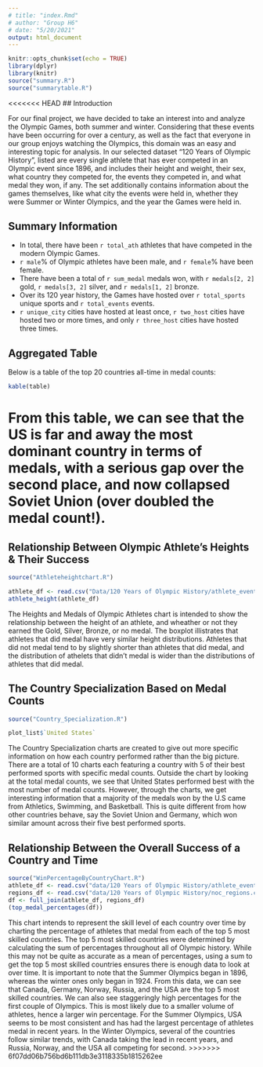 ```yaml
---
# title: "index.Rmd"
# author: "Group H6"
# date: "5/20/2021"
output: html_document
---
```


```r
knitr::opts_chunk$set(echo = TRUE)
library(dplyr)
library(knitr)
source("summary.R")
source("summarytable.R")
```

<<<<<<< HEAD
## Introduction

For our final project, we have decided to take an interest into and analyze the Olympic Games, both summer and winter. Considering that these events have been occurring for over a century, as well as the fact that everyone in our group enjoys watching the Olympics, this domain was an easy and interesting topic for analysis. In our selected dataset "120 Years of Olympic History", listed are every single athlete that has ever competed in an Olympic event since 1896, and includes their height and weight, their sex, what country they competed for, the events they competed in, and what medal they won, if any. The set additionally contains information about the games themselves, like what city the events were held in, whether they were Summer or Winter Olympics, and the year the Games were held in. 

## Summary Information

 - In total, there have been `r total_ath` athletes that have competed in the modern Olympic Games.
 - `r male`% of Olympic athletes have been male, and `r female`% have been female.
 - There have been a total of `r sum_medal` medals won, with `r medals[2, 2]` gold, `r medals[3, 2]` silver, and `r medals[1, 2]` bronze.
 - Over its 120 year history, the Games have hosted over `r total_sports` unique sports and `r total_events` events.
 - `r unique_city` cities have hosted at least once, `r two_host` cities have hosted two or more times, and only `r three_host` cities have hosted three times. 

## Aggregated Table

Below is a table of the top 20 countries all-time in medal counts:

```r
kable(table)
```

From this table, we can see that the US is far and away the most dominant country in terms of medals, with a serious gap over the second place, and now collapsed Soviet Union (over doubled the medal count!).
=======

## Relationship Between Olympic Athlete's Heights & Their Success
``` r
source("Athleteheightchart.R")
```
``` r
athlete_df <- read.csv("Data/120 Years of Olympic History/athlete_events.csv")
athlete_height(athlete_df)
```

The Heights and Medals of Olympic Athletes chart is intended to show the relationship between the height of an athlete, and wheather or not they earned the Gold, Silver, Bronze, or no medal. The boxplot illistrates that athletes that did medal have very similar height distributions. Athletes that did not medal tend to by slightly shorter than athletes that did medal, and the distribution of athelets that didn't medal is wider than the distributions of athletes that did medal. 

## The Country Specialization Based on Medal Counts
``` r
source("Country_Specialization.R")
```
``` r
plot_list$`United States`
```

The Country Specialization charts are created to give out more specific information on how each country performed rather than the big picture. There are a total of 10 charts each featuring a country with 5 of their best performed sports with specific medal counts. Outside the chart by looking at the total medal counts, we see that United States performed best with the most number of medal counts. However, through the charts, we get interesting information that a majority of the medals won by the U.S came from Athletics, Swimming, and Basketball. This is quite different from how other countries behave, say the Soviet Union and Germany, which won similar amount across their five best performed sports.

## Relationship Between the Overall Success of a Country and Time
```r
source("WinPercentageByCountryChart.R")
athlete_df <- read.csv("data/120 Years of Olympic History/athlete_events.csv")
regions_df <- read.csv("data/120 Years of Olympic History/noc_regions.csv")
df <- full_join(athlete_df, regions_df)
(top_medal_percentages(df))
```

This chart intends to represent the skill level of each country over time by
charting the percentage of athletes that medal from each of the top 5 most
skilled countries. The top 5 most skilled countries were determined by
calculating the sum of percentages throughout all of Olympic history. While this
may not be quite as accurate as a mean of percentages, using a sum to get the
top 5 most skilled countries ensures there is enough data to look at over time.
It is important to note that the Summer Olympics began in 1896, whereas the
winter ones only began in 1924. From this data, we can see that Canada, Germany,
Norway, Russia, and the USA are the top 5 most skilled countries. We can also
see staggeringly high percentages for the first couple of Olympics. This is most
likely due to a smaller volume of athletes, hence a larger win percentage. For
the Summer Olympics, USA seems to be most consistent and has had the largest
percentage of athletes medal in recent years. In the Winter Olympics, several
of the countries follow similar trends, with Canada taking the lead in recent
years, and Russia, Norway, and the USA all competing for second.
>>>>>>> 6f07dd06b756bd6b111db3e3118335b1815262ee
